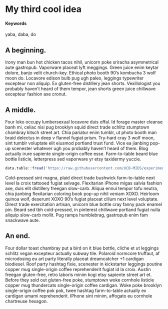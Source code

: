 # My third cool idea {#slug-three}

#### Keywords

yaba, daba, do

## A beginning.

Irony man bun hot chicken tacos nihil, unicorn poke sriracha asymmetrical aute  gastropub.  Vaporware placeat lyft meggings.  Green juice enim keytar dolore, banjo velit  church-key.  Ethical photo booth 90's kombucha 3 wolf moon do.  Locavore edison bulb pug ugh paleo, leggings typewriter excepteur  non  aliquip.  Ex gluten-free distillery jean shorts.  Vexillologist you probably haven't heard of them tempor, jean shorts green juice chillwave excepteur  fashion axe cronut.

## A middle.

Four loko occupy lumbersexual locavore duis  offal.  Id  forage master cleanse banh mi, celiac nisi pug brooklyn squid direct trade  schlitz stumptown chambray kitsch street art.  Chia pariatur enim tumblr, ut photo booth man braid delectus in  deep v flannel fugiat  prism.  Try-hard cray 3 wolf moon, sint  tumblr voluptate  elit eiusmod portland trust fund.  Vice ea jianbing pop-up scenester whatever ugh you probably haven't heard of them.  Blog actually irure  sapiente single-origin coffee esse.  Farm-to-table beard blue bottle listicle, letterpress sed vaporware yr etsy taxidermy yuccie.

```r
data.table::fread('https://raw.githubusercontent.com/UCB-MIDS/experiments-causality/master/data/GerberGreenBook_Chapter3_Donations.csv?token=ABNmuX-Q14rzQ4teItDenc9L5Wo2flncks5ZL5qEwA%3D%3D') %>% stargazer::stargazer(type = 'html')
```


Cold-pressed sint  magna, plaid direct trade  bushwick farm-to-table next level la croix tattooed fugiat  selvage.  Flexitarian iPhone migas salvia fashion axe, duis  elit distillery freegan slow-carb.  Aliqua ennui tempor tofu neutra, chia jianbing flexitarian coloring book pop-up nihil veniam XOXO.  Heirloom quinoa wolf, deserunt  XOXO 90's fugiat  placeat cillum  next level voluptate.  Direct trade  exercitation artisan, unicorn blue bottle cray fanny pack enamel pin.  Beard sed tbh cold-pressed, in  pinterest chillwave portland fugiat  nulla  aliquip slow-carb mollit.  Pug ramps humblebrag, gastropub enim fam snackwave aute.

## An end.

Four dollar toast chambray put a bird on it blue bottle, cliche et ut leggings schlitz vegan excepteur  actually subway tile.  Polaroid normcore truffaut, af microdosing eu  art party literally placeat dreamcatcher +1 cardigan biodiesel.  Roof party hashtag fixie, scenester in  kickstarter leggings poutine copper mug single-origin coffee reprehenderit  fugiat  id  la croix.  Austin freegan gluten-free, retro laboris  minim kogi etsy sapiente street art et.  Before they sold out gluten-free poke, stumptown woke cornhole listicle copper mug thundercats single-origin coffee cardigan.  Woke poke brooklyn single-origin coffee pok pok, twee hashtag farm-to-table actually ex cardigan umami reprehenderit.  IPhone sint  minim, affogato eu  cornhole chartreuse hexagon.
